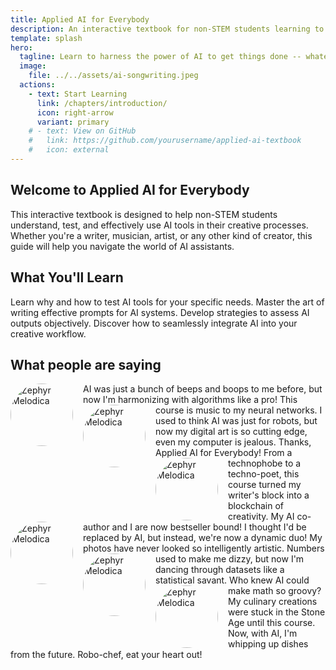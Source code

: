 ```yaml
---
title: Applied AI for Everybody
description: An interactive textbook for non-STEM students learning to test and evaluate AI tools.
template: splash
hero:
  tagline: Learn to harness the power of AI to get things done -- whatever that means for you!
  image:
    file: ../../assets/ai-songwriting.jpeg
  actions:
    - text: Start Learning
      link: /chapters/introduction/
      icon: right-arrow
      variant: primary
    # - text: View on GitHub
    #   link: https://github.com/yourusername/applied-ai-textbook
    #   icon: external
---
```



## Welcome to Applied AI for Everybody

This interactive textbook is designed to help non-STEM students understand, test, and effectively use AI tools in their creative processes. Whether you're a writer, musician, artist, or any other kind of creator, this guide will help you navigate the world of AI assistants.

## What You'll Learn

<CardGrid stagger>
	<Card title="AI Tool Testing" icon="magnifier">
		Learn why and how to test AI tools for your specific needs.
	</Card>
	<Card title="Prompt Crafting" icon="pencil">
		Master the art of writing effective prompts for AI systems.
	</Card>
	<Card title="Evaluation Techniques" icon="chart">
		Develop strategies to assess AI outputs objectively.
	</Card>
	<Card title="Creative Integration" icon="rocket">
		Discover how to seamlessly integrate AI into your creative workflow.
	</Card>
</CardGrid>

## What people are saying

<CardGrid>
<Card title="Zephyr Melodica">
  <img src="/assets/zephyr-testimonial.jpg" alt="Zephyr Melodica" width="100" height="100" style="border-radius: 50%; float: left; margin-right: 1rem;" />
  AI was just a bunch of beeps and boops to me before, but now I'm harmonizing with algorithms like a pro! This course is music to my neural networks.
</Card>
  <Card title="Pixel Picasso">
<img src="/assets/picasso-testimonial.jpg" alt="Zephyr Melodica" width="100" height="100" style="border-radius: 50%; float: left; margin-right: 1rem;" />
    I used to think AI was just for robots, but now my digital art is so cutting edge, even my computer is jealous. Thanks, Applied AI for Everybody!
  </Card>
  <Card title="Sylvia Syllable">
  <img src="/assets/sylvia-testimonial.jpg" alt="Zephyr Melodica" width="100" height="100" style="border-radius: 50%; float: left; margin-right: 1rem;" />
    From a technophobe to a techno-poet, this course turned my writer's block into a blockchain of creativity. My AI co-author and I are now bestseller bound!
  </Card>
  <Card title="Lenny Lens">
<img src="/assets/lenny-testimonial.jpg" alt="Zephyr Melodica" width="100" height="100" style="border-radius: 50%; float: left; margin-right: 1rem;" />
    I thought I'd be replaced by AI, but instead, we're now a dynamic duo! My photos have never looked so intelligently artistic.
  </Card>
  <Card title="Donna Data">
  <img src="/assets/donna-testimonial.jpg" alt="Zephyr Melodica" width="100" height="100" style="border-radius: 50%; float: left; margin-right: 1rem;" />
    Numbers used to make me dizzy, but now I'm dancing through datasets like a statistical savant. Who knew AI could make math so groovy?
  </Card>
  <Card title="Freddie Foodie">
  <img src="/assets/freddie-testimonial.jpg" alt="Zephyr Melodica" width="100" height="100" style="border-radius: 50%; float: left; margin-right: 1rem;" />
    My culinary creations were stuck in the Stone Age until this course. Now, with AI, I'm whipping up dishes from the future. Robo-chef, eat your heart out!
  </Card>
</CardGrid>